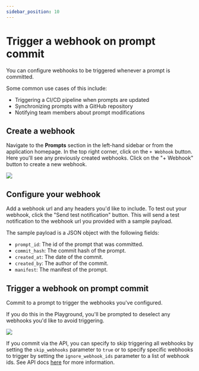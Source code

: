 ```yaml
---
sidebar_position: 10
---
```


# Trigger a webhook on prompt commit

You can configure webhooks to be triggered whenever a prompt is committed.

Some common use cases of this include:

- Triggering a CI/CD pipeline when prompts are updated
- Synchronizing prompts with a GitHub repository
- Notifying team members about prompt modifications

## Create a webhook

Navigate to the **Prompts** section in the left-hand sidebar or from the application homepage.
In the top right corner, click on the `+ Webhook` button.
Here you'll see any previously created webhooks. Click on the "+ Webhook" button to create a new webhook.

![](./static/create_webhook.png)

## Configure your webhook

Add a webhook url and any headers you'd like to include.
To test out your webhook, click the "Send test notification" button. This will send a test notification to the webhook url you provided with a sample payload.

The sample payload is a JSON object with the following fields:

- `prompt_id`: The id of the prompt that was committed.
- `commit_hash`: The commit hash of the prompt.
- `created_at`: The date of the commit.
- `created_by`: The author of the commit.
- `manifest`: The manifest of the prompt.

## Trigger a webhook on prompt commit

Commit to a prompt to trigger the webhooks you've configured.

If you do this in the Playground, you'll be prompted to deselect any webhooks you'd like to avoid triggering.

![](./static/commit_prompt_playground.png)

If you commit via the API, you can specify to skip triggering all webhooks by setting the `skip_webhooks` parameter to `true` or to specify specific webhooks to trigger by setting the `ignore_webhook_ids` parameter to a list of webhook ids.
See API docs [here](https://api.smith.langchain.com/redoc#tag/commits/operation/create_commit_api_v1_commits__owner___repo__post) for more information.

